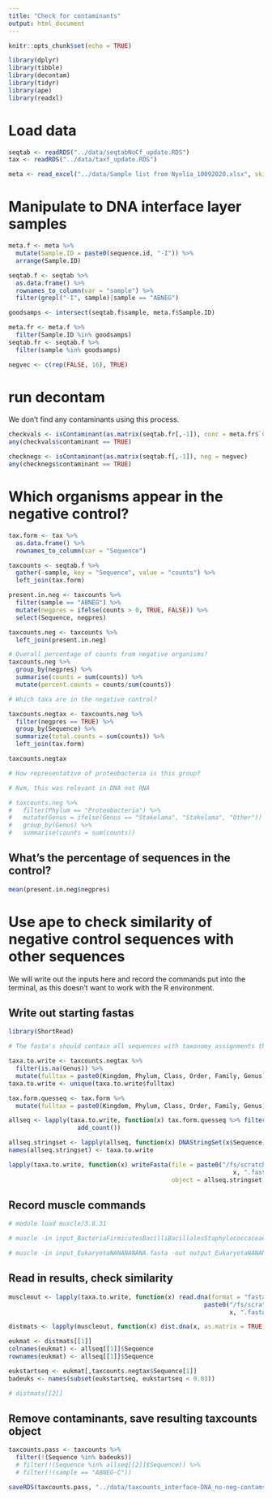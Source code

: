 ---
title: "Check for contaminants"
output: html_document
---

```{r setup, include=FALSE}
knitr::opts_chunk$set(echo = TRUE)

library(dplyr)
library(tibble)
library(decontam)
library(tidyr)
library(ape)
library(readxl)
```

# Load data

```{r}
seqtab <- readRDS("../data/seqtabNoCf_update.RDS")
tax <- readRDS("../data/taxf_update.RDS")

meta <- read_excel("../data/Sample list from Nyelia_10092020.xlsx", skip = 6)
```

# Manipulate to DNA interface layer samples

```{r}
meta.f <- meta %>%
  mutate(Sample.ID = paste0(sequence.id, "-I")) %>%
  arrange(Sample.ID)

seqtab.f <- seqtab %>%
  as.data.frame() %>%
  rownames_to_column(var = "sample") %>%
  filter(grepl("-I", sample)|sample == "ABNEG")

goodsamps <- intersect(seqtab.f$sample, meta.f$Sample.ID)

meta.fr <- meta.f %>%
  filter(Sample.ID %in% goodsamps)
seqtab.fr <- seqtab.f %>%
  filter(sample %in% goodsamps)

negvec <- c(rep(FALSE, 16), TRUE)
```

# run decontam

We don't find any contaminants using this process.
```{r}
checkvals <- isContaminant(as.matrix(seqtab.fr[,-1]), conc = meta.fr$`Concentration (ug/ul)`)
any(checkvals$contaminant == TRUE)

checknegs <- isContaminant(as.matrix(seqtab.f[,-1]), neg = negvec)
any(checknegs$contaminant == TRUE)
```

# Which organisms appear in the negative control?

```{r}
tax.form <- tax %>%
  as.data.frame() %>%
  rownames_to_column(var = "Sequence")

taxcounts <- seqtab.f %>%
  gather(-sample, key = "Sequence", value = "counts") %>%
  left_join(tax.form) 

present.in.neg <- taxcounts %>%
  filter(sample == "ABNEG") %>%
  mutate(negpres = ifelse(counts > 0, TRUE, FALSE)) %>%
  select(Sequence, negpres)
```

```{r}
taxcounts.neg <- taxcounts %>%
  left_join(present.in.neg)

# Overall percentage of counts from negative organisms?
taxcounts.neg %>%
  group_by(negpres) %>%
  summarise(counts = sum(counts)) %>%
  mutate(percent.counts = counts/sum(counts))

# Which taxa are in the negative control?

taxcounts.negtax <- taxcounts.neg %>%
  filter(negpres == TRUE) %>%
  group_by(Sequence) %>%
  summarize(total.counts = sum(counts)) %>%
  left_join(tax.form)

taxcounts.negtax
```

```{r}
# How representative of proteobacteria is this group? 

# Nvm, this was relevant in DNA not RNA

# taxcounts.neg %>%
#   filter(Phylum == "Proteobacteria") %>%
#   mutate(Genus = ifelse(Genus == "Stakelama", "Stakelama", "Other")) %>%
#   group_by(Genus) %>%
#   summarise(counts = sum(counts))
```

## What's the percentage of sequences in the control?

```{r}
mean(present.in.neg$negpres)
```

# Use ape to check similarity of negative control sequences with other sequences

We will write out the inputs here and record the commands put into the terminal, as this doesn't want to work with the R environment.

## Write out starting fastas

```{r}
library(ShortRead)

# The fasta's should contain all sequences with taxonomy assignments that are the same as the contaminants that are not fully labelled.

taxa.to.write <- taxcounts.negtax %>%
  filter(is.na(Genus)) %>%
  mutate(fulltax = paste0(Kingdom, Phylum, Class, Order, Family, Genus)) 
taxa.to.write <- unique(taxa.to.write$fulltax)

tax.form.quesseq <- tax.form %>%
  mutate(fulltax = paste0(Kingdom, Phylum, Class, Order, Family, Genus)) 

allseq <- lapply(taxa.to.write, function(x) tax.form.quesseq %>% filter(fulltax == x) %>% select(Sequence) %>%
                   add_count())

allseq.stringset <- lapply(allseq, function(x) DNAStringSet(x$Sequence))
names(allseq.stringset) <- taxa.to.write

lapply(taxa.to.write, function(x) writeFasta(file = paste0("/fs/scratch/PAS1479/atbac/muscle-fastqs/input_",
                                                              x, ".fasta"), 
                                             object = allseq.stringset[[x]]))
```

## Record muscle commands

```{r}
# module load muscle/3.8.31

# muscle -in input_BacteriaFirmicutesBacilliBacillalesStaphylococcaceaeNA.fasta -out output_BacteriaFirmicutesBacilliBacillalesStaphylococcaceaeNA.fasta

# muscle -in input_EukaryotaNANANANANA.fasta -out output_EukaryotaNANANANANA.fasta
```

## Read in results, check similarity

```{r}
muscleout <- lapply(taxa.to.write, function(x) read.dna(format = "fasta",
                                                      paste0("/fs/scratch/PAS1479/atbac/muscle-fastqs/output_",
                                                             x, ".fasta")))

distmats <- lapply(muscleout, function(x) dist.dna(x, as.matrix = TRUE))

```

```{r}
eukmat <- distmats[[1]]
colnames(eukmat) <- allseq[[1]]$Sequence
rownames(eukmat) <- allseq[[1]]$Sequence

eukstartseq <- eukmat[,taxcounts.negtax$Sequence[1]]
badeuks <- names(subset(eukstartseq, eukstartseq < 0.03))

# distmats[[2]]
```

## Remove contaminants, save resulting taxcounts object

```{r}
taxcounts.pass <- taxcounts %>%
  filter(!(Sequence %in% badeuks)) 
  # filter(!(Sequence %in% allseq[[2]]$Sequence)) %>%
  # filter(!(sample == "ABNEG-C"))

saveRDS(taxcounts.pass, "../data/taxcounts_interface-DNA_no-neg-contams.RDS")
```